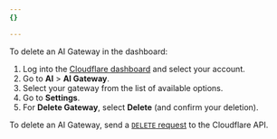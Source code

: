 ```yaml
---
{}

---
```



<Tabs> <TabItem label="Dashboard">

To delete an AI Gateway in the dashboard:

1. Log into the [Cloudflare dashboard](https://dash.cloudflare.com/) and select your account.
2. Go to **AI** > **AI Gateway**.
3. Select your gateway from the list of available options.
4. Go to **Settings**.
5. For **Delete Gateway**, select **Delete** (and confirm your deletion).

</TabItem> <TabItem label="API">

To delete an AI Gateway, send a [`DELETE` request](/api/operations/aig-config-delete-gateway) to the Cloudflare API.

</TabItem> </Tabs>
